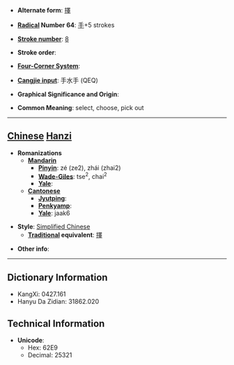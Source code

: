 * '''Alternate form''': [[擇]]

* '''[[Wiktionary:Chinese radical index| Radical]] Number 64''': [[Wiktionary:Chinese radical index 手|手]]+5 strokes

* '''[[Wiktionary:Chinese total strokes index|Stroke number]]''': [[Wiktionary:Chinese total strokes index 8|8]]

* '''Stroke order''': 

* '''[[Wiktionary:Chinese four corner index|Four-Corner System]]''': 

* '''[[Wiktionary:Chinese Cangjie index|Cangjie input]]''': 手水手 (QEQ)

* '''Graphical Significance and Origin''': 

* '''Common Meaning''': select, choose, pick out

----

== [[Chinese]] [[Hanzi]] ==

* '''Romanizations'''
** '''[[Mandarin]]'''
*** '''[[Pinyin]]''': zé (ze2), zhái (zhai2)
*** '''[[Wade-Giles]]''': tse<sup>2</sup>, chai<sup>2</sup>
*** '''[[Yale]]''': 
** '''[[Cantonese]]'''
*** '''[[Jyutping]]''':
*** '''[[Penkyamp]]''': 
*** '''[[Yale]]''': jaak6

* '''Style''': [[Simplified Chinese]] 
** '''[[Traditional Chinese|Traditional]] equivalent''': [[擇]]

* '''Other info''': 

----

== Dictionary Information ==

* KangXi: 0427.161
* Hanyu Da Zidian: 31862.020

== Technical Information ==

* '''Unicode''':
** Hex: 62E9
** Decimal: 25321
